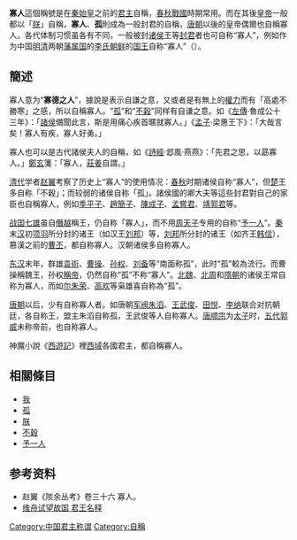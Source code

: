 '''寡人'''這個稱號是在[[秦始皇|秦始皇]]之前的[[君主|君主]]自稱，[[东周|春秋戰國]]時期常用。而在其後[[皇帝|皇帝]]一般都以「[[朕|朕]]」自稱，'''寡人'''、'''孤'''則成為一般封君的自稱，[[唐朝|唐朝]]以後的皇帝偶爾也自稱寡人。各代体制习惯虽各有不同，一般被封[[诸侯|诸侯]]王等[[封君|封君]]者也可自称“寡人”，例如作为中国[[明清|明清]]两朝[[從屬國|藩属国]]的[[朝鲜王朝|李氏朝鲜]]的[[朝鲜王朝君主列表|国王]]自称“寡人”（{{lang|ko|과인}}）。

==簡述==
寡人意为“'''寡德之人'''”，據說是表示自謙之意，又或者是有無上的[[權力|權力]]而有「高處不勝寒」之感，所以自稱寡人。“[[孤|孤]]”和“[[不穀|不穀]]”同样有自谦之意。如《[[左傳|左傳]]·魯成公十三年》：「[[諸侯|諸侯]]備聞此言，斯是用痛心疾首暱就寡人。」《[[孟子|孟子]]·梁惠王下》：「大哉言矣！寡人有疾，寡人好勇。」

寡人也可以是古代諸侯夫人的自稱，如《[[詩經|詩經]]·邶風·燕燕》：「先君之思，以勗寡人。」[[鄭玄|鄭玄]]箋：「寡人，[[莊姜|莊姜]]自謂。」

[[清代|清代]]学者[[赵翼|赵翼]]考察了历史上“寡人”的使用情况：[[春秋时期|春秋]]时期诸侯自称“寡人”，但[[楚|楚]]王多自称「不穀」；而较弱的诸侯自称「孤」。諸侯國的卿大夫等這些封君對自己的家臣也自稱寡人，例如[[季平子|季平子]]、[[趙簡子|趙簡子]]、[[陳成子|陳成子]]、[[孟嘗君|孟嘗君]]、[[靖郭君|靖郭君]]等。

[[战国七雄|战国七雄]]虽自[[僭越|僭越]]稱王，仍自称「寡人」，而不用[[周天子|周天子]]专用的自称“[[予一人|予一人]]”。[[秦朝|秦]]末[[汉朝|汉]]初[[项羽|项羽]]所分封的诸王（如汉王[[刘邦|刘邦]]）等，[[刘邦|刘邦]]所分封的诸王（如齐王[[韩信|韩信]]），篡漢之前的[[曹丕|曹丕]]，都自称寡人。汉朝诸侯多自称寡人。

[[东汉|东汉]]末年，群雄[[袁術|袁術]]、[[曹操|曹操]]、[[孙权|孙权]]、[[刘备|刘备]]等“南面称孤”，此时“孤”較為流行。而曹操稱魏王，孙权[[即位|稱帝]]，仍然自称“孤”不称“寡人”。[[北魏|北魏]]、[[北周|北周]]和[[隋朝|隋朝]]的诸侯王常自称为寡人，而如[[尔朱荣|尔朱荣]]、[[高欢|高欢]]等枭雄喜自称為“孤”。

[[唐朝|唐朝]]以后，少有自称寡人者。如唐朝[[军阀|军阀]][[朱滔|朱滔]]、[[王武俊|王武俊]]、[[田悦|田悦]]、[[李纳|李纳]]联合对抗朝廷，各自称王，盟主朱滔自称孤，王武俊等人自称寡人。[[唐顺宗|唐顺宗]]为[[储君|太子]]时，[[五代十国|五代]][[郭威|郭威]]未称帝前，也自称寡人。

神魔小說《[[西遊記|西遊記]]》裡[[西域|西域]]各國君主，都自稱寡人。

==相關條目==
*[[我|我]]
*[[孤|孤]]
*[[朕|朕]]
*[[不穀|不穀]]
*[[予一人|予一人]]

==参考资料==
*赵翼《陔余丛考》卷三十六 寡人。
*[https://web.archive.org/web/20080125040345/http://weizhoushiwang.blogbus.com/logs/1867851.html 维舟试望故国 君王名释]

[[Category:中国君主称谓|Category:中国君主称谓]]
[[Category:自稱|Category:自稱]]